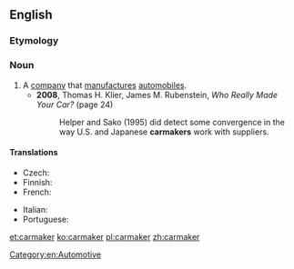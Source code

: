 ==English==

===Etymology===
{{compound|car|maker|lang=en}}

===Noun===
{{en-noun}}

# A [[company]] that [[manufacture]]s [[automobiles]].
#* '''2008''', Thomas H. Klier, James M. Rubenstein, ''Who Really Made Your Car?'' (page 24)
#*: Helper and Sako (1995) did detect some convergence in the way U.S. and Japanese '''carmakers''' work with suppliers.

====Translations====
{{trans-top|company}}
* Czech: {{t|cs|automobilka|f}}
* Finnish: {{t+|fi|autonvalmistaja}}
* French: {{t|fr|constructeur automobile|m}}
{{trans-mid}}
* Italian: {{t|it|casa automobilistica|f}}
* Portuguese: {{t|pt|[[montadora]] ([[de]] [[automóveis]])|f}}
{{trans-bottom}}

[[Category:en:Automotive]]

[[et:carmaker]]
[[ko:carmaker]]
[[pl:carmaker]]
[[zh:carmaker]]